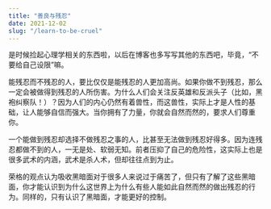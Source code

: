 ```yaml
---
title: "善良与残忍"
date: 2021-12-02
slug: "/learn-to-be-cruel"
---
```


是时候捡起心理学相关的东西啦，以后在博客也多写写其他的东西吧，毕竟，“不要给自己设限”嘛。

能残忍而不残忍的人，要比仅仅是能残忍的人更加高尚。如果你做不到残忍，那么一定会被做得到残忍的人所伤害。为什么人们会关注反英雄和反派头子（比如，黑袍纠察队！）？因为人们的内心仍然有着兽性，而这兽性，实际上才是人性的基础，让人能够自信而强大。当你拥有了力量，你就会自然而然的，要求人们尊重你。

一个能做到残忍却选择不做残忍之事的人，比甚至无法做到残忍好得多。因为连残忍都做不到的人，一无是处、软弱无知。前者压抑了自己的危险性，这实际上也是很多武术的内涵，武术是杀人术，但却往往点到为止。

荣格的观点认为吸收黑暗面对于很多人来说过于痛苦了，但只有了解了这些黑暗面，你才能认识到为什么这世界上为什么有些人能如此自然而然的做出残忍的行为。同样的，只有认识了黑暗面，才能更好的控制。
